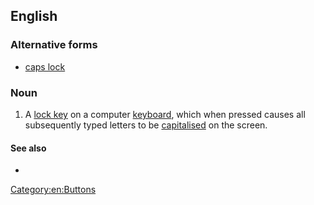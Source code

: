 ==English==
===Alternative forms===
* [[caps lock]]

===Noun===
{{en-noun|head=[[caps|Caps]] [[lock|Lock]]}}

# {{computing}} A [[lock key]] on a computer [[keyboard]], which when pressed causes all subsequently typed letters to be [[capitalised]] on the screen.

====See also====
* {{list|en|computer keys}}
[[Category:en:Buttons]]